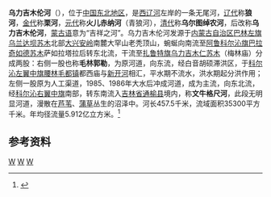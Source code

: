 {{Infobox river
| name               = 乌力吉木伦河
| name_native        = {{mong|m=ᠦᠯᠵᠠᠶ<br>ᠮᠦᠷᠡᠨ}}
| image              = 
| image_size         = 
| image_caption      = 
| river_system       = [[辽河|辽河]]流域
| progression        = 
| source1_location   = [[内蒙古自治区|内蒙古自治区]][[巴林左旗|巴林左旗]][[乌兰达坝苏木|乌兰达坝苏木]]大罕山老秃顶山
| mouth_location     = 内蒙古自治区[[科尔沁左翼中旗|科尔沁左翼中旗]][[巴彦塔拉镇_(科尔沁左翼中旗)|巴彦塔拉镇]]小瓦房村东南<ref>新开河河口</ref>[[西辽河|西辽河]]
| altitude_difference= 
| basin_size         = 35300 km<sup>2</sup>
| basin_countries    = {{PRC}}
| basin_cities       = 巴林左旗
| basin_landmarks    = 
| basin_population   = 
<!---------------------- PHYSIOGNOMY -->
| length             = 457.5 km
| discharge1_location= 
| discharge1_min     = 
| discharge1_avg     = 
| discharge1_max     = 
<!---------------------- FEATURES -->
| tributaries_left   = [[大欧木伦河|大欧木伦河]]、[[黑沐伦河|黑沐伦河]]、[[广兴堡河|广兴堡河]]、[[胜利河_(扎鲁特旗)|胜利河]]、[[乌鲁格奇河|乌鲁格奇河]]、[[都其营子河|都其营子河]]
| tributaries_right  = [[乌兰白其河|乌兰白其河]]、[[沙力河|沙力河]]
| waterbodies        = 
| waterfalls         = 
| bridges            = 
| ports              = 
| custom_label       = 
| custom_data        = 
| extra              = 
}}
'''乌力吉木伦河'''（{{mong|m=ᠦᠯᠵᠠᠶ<br>ᠮᠦᠷᠡᠨ|k=өлзий мөрөн}}），位于[[中国东北地区|中国东北地区]]，是[[西辽河|西辽河]]左岸的一条无尾河，[[辽代|辽代]]称'''狼河'''，[[金代|金代]]称'''栗河'''，[[元代|元代]]称'''火儿赤纳河'''（青狼河），[[清代|清代]]称'''乌尔图绰农河'''，后改称'''乌力吉木伦河'''，[[蒙古语|蒙古语]]意为“吉祥之河”。乌力吉木伦河发源于[[内蒙古自治区|内蒙古自治区]][[巴林左旗|巴林左旗]][[乌兰达坝苏木|乌兰达坝苏木]]北部[[大兴安岭|大兴安岭]]南麓大罕山老秃顶山，蜿蜒向南流至[[阿鲁科尔沁旗|阿鲁科尔沁旗]][[巴拉奇如德苏木|巴拉奇如德苏木]]萨如拉塔拉后转东北流，干流至[[扎鲁特旗|扎鲁特旗]][[乌力吉木仁苏木|乌力吉木仁苏木]]（梅林庙）分成两股：右侧一股也称'''毛林郭勒'''，为原河道，向东流，经白音胡硕滞洪区，于[[科尔沁左翼中旗|科尔沁左翼中旗]][[腰林毛都镇|腰林毛都镇]]都西庙与[[新开河_(通辽)|新开河]]相汇，平水期不流水，洪水期起分洪作用；左侧一股原为人工渠道，1985、1986年大水后冲成河道，成为主流，向东北流，经[[科尔沁右翼中旗|科尔沁右翼中旗]]南部，转东南流入[[吉林省|吉林省]][[通榆县|通榆县]]境内，称'''文牛格尺河'''，此段无明显河道，漫散在[[芦苇|芦苇]]、[[蒲草|蒲草]]丛生的沼泽中。河长457.5千米，流域面积35300平方千米。年均径流量5.912亿立方米。<ref name="中国河湖大典">{{cite book zh |author=《[[中国河湖大典|中国河湖大典]]》编纂委员会 |title=《中国河湖大典·黑龙江、辽河卷》 |format=M |edition=1 |location=北京 |publisher=中国水利水电出版社 |date=2014年4月 |pages=241页 |id= ISBN 978-7-5170-1950-3}}</ref>

== 参考资料 ==
{{reflist}}
[[Category:辽河水系|W]]
[[Category:内蒙古河流|W]]
[[Category:吉林河流|W]]